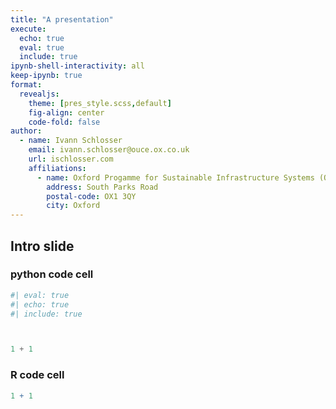 ```yaml
---
title: "A presentation"
execute:
  echo: true
  eval: true
  include: true
ipynb-shell-interactivity: all
keep-ipynb: true
format:
  revealjs:
    theme: [pres_style.scss,default]
    fig-align: center
    code-fold: false
author:
  - name: Ivann Schlosser
    email: ivann.schlosser@ouce.ox.co.uk
    url: ischlosser.com
    affiliations:
      - name: Oxford Progamme for Sustainable Infrastructure Systems (OPSIS)
        address: South Parks Road
        postal-code: OX1 3QY
        city: Oxford
---        
```

## Intro slide

### python code cell
```python
#| eval: true
#| echo: true
#| include: true



1 + 1

```

### R code cell

```r

1 + 1

```

